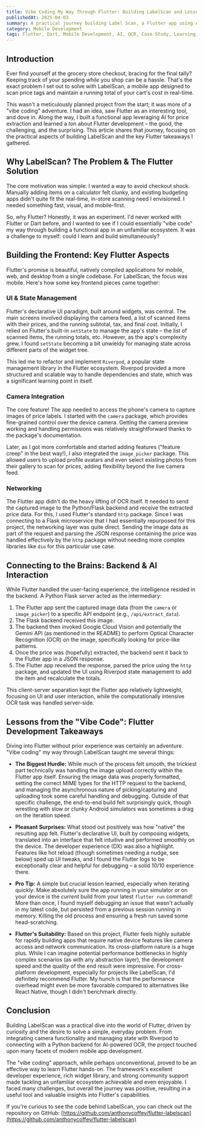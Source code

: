 ```yaml
---
title: Vibe Coding My Way Through Flutter: Building LabelScan and Lessons Learned
publishedAt: 2025-04-03
summary: A practical journey building Label Scan, a Flutter app using AI for real-time price scanning, and the key lessons learned about Flutter development along the way.
category: Mobile Development
tags: Flutter, Dart, Mobile Development, AI, OCR, Case Study, Learning, Riverpod, Flask
---
```


## Introduction

Ever find yourself at the grocery store checkout, bracing for the final tally? Keeping track of your spending *while* you shop can be a hassle. That's the exact problem I set out to solve with LabelScan, a mobile app designed to scan price tags and maintain a running total of your cart's cost in real-time.

This wasn't a meticulously planned project from the start; it was more of a "vibe coding" adventure. I had an idea, saw Flutter as an interesting tool, and dove in. Along the way, I built a functional app leveraging AI for price extraction and learned a *ton* about Flutter development – the good, the challenging, and the surprising. This article shares that journey, focusing on the practical aspects of building LabelScan and the key Flutter takeaways I gathered.

## Why LabelScan? The Problem & The Flutter Solution

The core motivation was simple: I wanted a way to avoid checkout shock. Manually adding items on a calculator felt clunky, and existing budgeting apps didn't quite fit the real-time, in-store scanning need I envisioned. I needed something fast, visual, and mobile-first.

So, why Flutter? Honestly, it was an experiment. I'd never worked with Flutter or Dart before, and I wanted to see if I could essentially "vibe code" my way through building a functional app in an unfamiliar ecosystem. It was a challenge to myself: could I learn and build simultaneously?

## Building the Frontend: Key Flutter Aspects

Flutter's promise is beautiful, natively compiled applications for mobile, web, and desktop from a single codebase. For LabelScan, the focus was mobile. Here's how some key frontend pieces came together:

### UI & State Management

Flutter's declarative UI paradigm, built around widgets, was central. The main screens involved displaying the camera feed, a list of scanned items with their prices, and the running subtotal, tax, and final cost. Initially, I relied on Flutter's built-in `setState` to manage the app's state – the list of scanned items, the running totals, etc. However, as the app's complexity grew, I found `setState` becoming a bit unwieldy for managing state across different parts of the widget tree.

This led me to refactor and implement `Riverpod`, a popular state management library in the Flutter ecosystem. Riverpod provided a more structured and scalable way to handle dependencies and state, which was a significant learning point in itself.

### Camera Integration

The core feature! The app needed to access the phone's camera to capture images of price labels. I started with the `camera` package, which provides fine-grained control over the device camera. Getting the camera preview working and handling permissions was relatively straightforward thanks to the package's documentation.

Later, as I got more comfortable and started adding features ("feature creep" in the best way!), I also integrated the `image_picker` package. This allowed users to upload profile avatars and even select existing photos from their gallery to scan for prices, adding flexibility beyond the live camera feed.

### Networking

The Flutter app didn't do the heavy lifting of OCR itself. It needed to send the captured image to the Python/Flask backend and receive the extracted price data. For this, I used Flutter's standard `http` package. Since I was connecting to a Flask microservice that I had essentially repurposed for this project, the networking layer was quite direct. Sending the image data as part of the request and parsing the JSON response containing the price was handled effectively by the `http` package without needing more complex libraries like `dio` for this particular use case.

## Connecting to the Brains: Backend & AI Interaction

While Flutter handled the user-facing experience, the intelligence resided in the backend. A Python Flask server acted as the intermediary:

1.  The Flutter app sent the captured image data (from the `camera` or `image_picker`) to a specific API endpoint (e.g., `/api/extract_data`).
2.  The Flask backend received this image.
3.  The backend then invoked Google Cloud Vision and potentially the Gemini API (as mentioned in the README) to perform Optical Character Recognition (OCR) on the image, specifically looking for price-like patterns.
4.  Once the price was (hopefully) extracted, the backend sent it back to the Flutter app in a JSON response.
5.  The Flutter app received the response, parsed the price using the `http` package, and updated the UI using Riverpod state management to add the item and recalculate the totals.

This client-server separation kept the Flutter app relatively lightweight, focusing on UI and user interaction, while the computationally intensive OCR task was handled server-side.

## Lessons from the "Vibe Code": Flutter Development Takeaways

Diving into Flutter without prior experience was certainly an adventure. "Vibe coding" my way through LabelScan taught me several things:

*   **The Biggest Hurdle:** While much of the process felt smooth, the trickiest part technically was handling the image upload correctly within the Flutter app itself. Ensuring the image data was properly formatted, setting the correct MIME types for the HTTP request to the backend, and managing the asynchronous nature of picking/capturing and uploading took some careful handling and debugging. Outside of that specific challenge, the end-to-end build felt surprisingly quick, though wrestling with slow or clunky Android simulators was sometimes a drag on the iteration speed.

*   **Pleasant Surprises:** What stood out positively was how "native" the resulting app felt. Flutter's declarative UI, built by composing widgets, translated into an interface that felt intuitive and performed smoothly on the device. The developer experience (DX) was also a highlight. Features like hot reload (though sometimes needing a nudge, see below) sped up UI tweaks, and I found the Flutter logs to be exceptionally clear and helpful for debugging – a solid 10/10 experience there.

*   **Pro Tip:** A simple but crucial lesson learned, especially when iterating quickly: Make absolutely sure the app running in your simulator or on your device is the *current* build from your latest `flutter run` command! More than once, I found myself debugging an issue that wasn't actually in my latest code, but persisted from a previous session running in memory. Killing the old process and ensuring a fresh run saved some head-scratching.

*   **Flutter's Suitability:** Based on this project, Flutter feels highly suitable for rapidly building apps that require native device features like camera access and network communication. Its cross-platform nature is a huge plus. While I can imagine potential performance bottlenecks in highly complex scenarios (as with any abstraction layer), the development speed and the quality of the end result were impressive. For cross-platform development, especially for projects like LabelScan, I'd definitely recommend Flutter. My hunch is that the performance overhead might even be more favorable compared to alternatives like React Native, though I didn't benchmark directly.

## Conclusion

Building LabelScan was a practical dive into the world of Flutter, driven by curiosity and the desire to solve a simple, everyday problem. From integrating camera functionality and managing state with Riverpod to connecting with a Python backend for AI-powered OCR, the project touched upon many facets of modern mobile app development.

The "vibe coding" approach, while perhaps unconventional, proved to be an effective way to learn Flutter hands-on. The framework's excellent developer experience, rich widget library, and strong community support made tackling an unfamiliar ecosystem achievable and even enjoyable. I faced many challenges, but overall the journey was positive, resulting in a useful tool and valuable insights into Flutter's capabilities.

If you're curious to see the code behind LabelScan, you can check out the repository on GitHub: [https://github.com/anthonycoffey/flutter-labelscan](https://github.com/anthonycoffey/flutter-labelscan)
